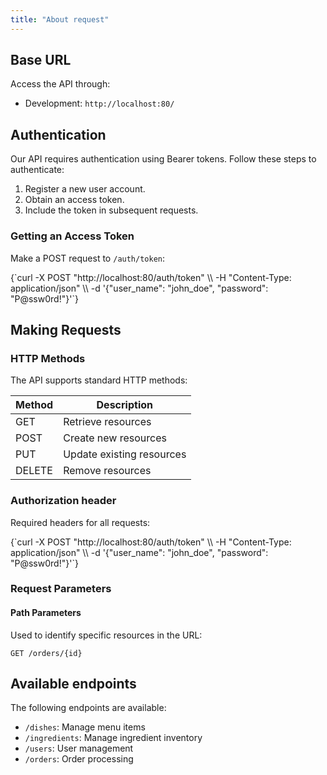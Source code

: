 ```yaml
---
title: "About request"
---
```



## Base URL

Access the API through:

- Development: <code>http://localhost:80/</code>

## Authentication

Our API requires authentication using Bearer tokens. Follow these steps to authenticate:

1. Register a new user account.
2. Obtain an access token.
3. Include the token in subsequent requests.

### Getting an Access Token

Make a POST request to `/auth/token`:

<SyntaxHighlighter language="json" style={json}>
{`curl -X POST "http://localhost:80/auth/token" \\
     -H "Content-Type: application/json" \\
     -d '{"user_name": "john_doe", "password": "P@ssw0rd!"}'`}
</SyntaxHighlighter>

## Making Requests

### HTTP Methods

The API supports standard HTTP methods:

| Method | Description                    |
|--------|--------------------------------|
| GET    | Retrieve resources             |
| POST   | Create new resources           |
| PUT    | Update existing resources      |
| DELETE | Remove resources               |

### Authorization header

Required headers for all requests:

<SyntaxHighlighter language="json" style={json}>
{`curl -X POST "http://localhost:80/auth/token" \\
     -H "Content-Type: application/json" \\
     -d '{"user_name": "john_doe", "password": "P@ssw0rd!"}'`}
</SyntaxHighlighter>

### Request Parameters

#### Path Parameters

Used to identify specific resources in the URL:

```plaintext
GET /orders/{id}
```

## Available endpoints

The following endpoints are available:

- `/dishes`: Manage menu items
- `/ingredients`: Manage ingredient inventory
- `/users`: User management
- `/orders`: Order processing
